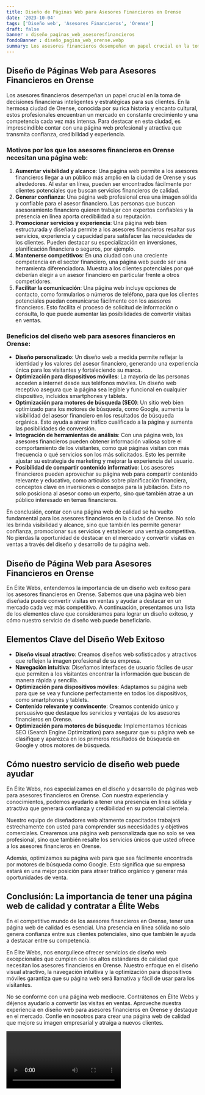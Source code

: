 ```yaml
---
title: Diseño de Páginas Web para Asesores Financieros en Orense
date: '2023-10-04'
tags: ['Diseño web', 'Asesores Financieros', 'Orense']
draft: false
banner : diseño_paginas_web_asesoresfinancieros
fondoBanner : diseño_pagina_web_orense.webp
summary: Los asesores financieros desempeñan un papel crucial en la toma de decisiones financieras inteligentes y estratégicas para sus clientes. En la hermosa ciudad de Orense, conocida por su rica historia y encanto cultural, estos profesionales encuentran un mercado en constante crecimiento y una competencia cada vez más intensa. Para destacar en esta ciudad, es imprescindible contar con una página web profesional y atractiva que transmita confianza, credibilidad y experiencia.
---
```


## Diseño de Páginas Web para Asesores Financieros en Orense

Los asesores financieros desempeñan un papel crucial en la toma de decisiones financieras inteligentes y estratégicas para sus clientes. En la hermosa ciudad de Orense, conocida por su rica historia y encanto cultural, estos profesionales encuentran un mercado en constante crecimiento y una competencia cada vez más intensa. Para destacar en esta ciudad, es imprescindible contar con una página web profesional y atractiva que transmita confianza, credibilidad y experiencia.

### Motivos por los que los asesores financieros en Orense necesitan una página web:
1. **Aumentar visibilidad y alcance**: Una página web permite a los asesores financieros llegar a un público más amplio en la ciudad de Orense y sus alrededores. Al estar en línea, pueden ser encontrados fácilmente por clientes potenciales que buscan servicios financieros de calidad.
2. **Generar confianza**: Una página web profesional crea una imagen sólida y confiable para el asesor financiero. Las personas que buscan asesoramiento financiero quieren trabajar con expertos confiables y la presencia en línea aporta credibilidad a su reputación.
3. **Promocionar servicios y experiencia**: Una página web bien estructurada y diseñada permite a los asesores financieros resaltar sus servicios, experiencia y capacidad para satisfacer las necesidades de los clientes. Pueden destacar su especialización en inversiones, planificación financiera o seguros, por ejemplo.
4. **Mantenerse competitivos**: En una ciudad con una creciente competencia en el sector financiero, una página web puede ser una herramienta diferenciadora. Muestra a los clientes potenciales por qué deberían elegir a un asesor financiero en particular frente a otros competidores.
5. **Facilitar la comunicación**: Una página web incluye opciones de contacto, como formularios o números de teléfono, para que los clientes potenciales puedan comunicarse fácilmente con los asesores financieros. Esto facilita el proceso de solicitud de información o consulta, lo que puede aumentar las posibilidades de convertir visitas en ventas.

### Beneficios del diseño web para asesores financieros en Orense:
- **Diseño personalizado**: Un diseño web a medida permite reflejar la identidad y los valores del asesor financiero, generando una experiencia única para los visitantes y fortaleciendo su marca.
- **Optimización para dispositivos móviles**: La mayoría de las personas acceden a internet desde sus teléfonos móviles. Un diseño web receptivo asegura que la página sea legible y funcional en cualquier dispositivo, incluidos smartphones y tablets.
- **Optimización para motores de búsqueda (SEO)**: Un sitio web bien optimizado para los motores de búsqueda, como Google, aumenta la visibilidad del asesor financiero en los resultados de búsqueda orgánica. Esto ayuda a atraer tráfico cualificado a la página y aumenta las posibilidades de conversión.
- **Integración de herramientas de análisis**: Con una página web, los asesores financieros pueden obtener información valiosa sobre el comportamiento de los visitantes, como qué páginas visitan con más frecuencia o qué servicios son los más solicitados. Esto les permite ajustar su estrategia de marketing y mejorar la experiencia del usuario.
- **Posibilidad de compartir contenido informativo**: Los asesores financieros pueden aprovechar su página web para compartir contenido relevante y educativo, como artículos sobre planificación financiera, conceptos clave en inversiones o consejos para la jubilación. Esto no solo posiciona al asesor como un experto, sino que también atrae a un público interesado en temas financieros.

En conclusión, contar con una página web de calidad se ha vuelto fundamental para los asesores financieros en la ciudad de Orense. No solo les brinda visibilidad y alcance, sino que también les permite generar confianza, promocionar sus servicios y establecer una ventaja competitiva. No pierdas la oportunidad de destacar en el mercado y convertir visitas en ventas a través del diseño y desarrollo de tu página web.

<GifSeo />

<Cta />

## Diseño de Página Web para Asesores Financieros en Orense

En Élite Webs, entendemos la importancia de un diseño web exitoso para los asesores financieros en Orense. Sabemos que una página web bien diseñada puede convertir visitas en ventas y ayudar a destacar en un mercado cada vez más competitivo. A continuación, presentamos una lista de los elementos clave que consideramos para lograr un diseño exitoso, y cómo nuestro servicio de diseño web puede beneficiarlo.

## Elementos Clave del Diseño Web Exitoso

- **Diseño visual atractivo**: Creamos diseños web sofisticados y atractivos que reflejen la imagen profesional de su empresa.
- **Navegación intuitiva**: Diseñamos interfaces de usuario fáciles de usar que permiten a los visitantes encontrar la información que buscan de manera rápida y sencilla.
- **Optimización para dispositivos móviles**: Adaptamos su página web para que se vea y funcione perfectamente en todos los dispositivos, como smartphones y tablets.
- **Contenido relevante y convincente**: Creamos contenido único y persuasivo que destaque los servicios y ventajas de los asesores financieros en Orense.
- **Optimización para motores de búsqueda**: Implementamos técnicas SEO (Search Engine Optimization) para asegurar que su página web se clasifique y aparezca en los primeros resultados de búsqueda en Google y otros motores de búsqueda.

## Cómo nuestro servicio de diseño web puede ayudar

En Élite Webs, nos especializamos en el diseño y desarrollo de páginas web para asesores financieros en Orense. Con nuestra experiencia y conocimientos, podemos ayudarlo a tener una presencia en línea sólida y atractiva que generará confianza y credibilidad en su potencial clientela.

Nuestro equipo de diseñadores web altamente capacitados trabajará estrechamente con usted para comprender sus necesidades y objetivos comerciales. Crearemos una página web personalizada que no solo se vea profesional, sino que también resalte los servicios únicos que usted ofrece a los asesores financieros en Orense.

Además, optimizamos su página web para que sea fácilmente encontrada por motores de búsqueda como Google. Esto significa que su empresa estará en una mejor posición para atraer tráfico orgánico y generar más oportunidades de venta.

## Conclusión: La importancia de tener una página web de calidad y contratar a Élite Webs

En el competitivo mundo de los asesores financieros en Orense, tener una página web de calidad es esencial. Una presencia en línea sólida no solo genera confianza entre sus clientes potenciales, sino que también le ayuda a destacar entre su competencia.

En Élite Webs, nos enorgullece ofrecer servicios de diseño web excepcionales que cumplen con los altos estándares de calidad que necesitan los asesores financieros en Orense. Nuestro enfoque en el diseño visual atractivo, la navegación intuitiva y la optimización para dispositivos móviles garantiza que su página web será llamativa y fácil de usar para los visitantes.

No se conforme con una página web mediocre. Contrátenos en Élite Webs y déjenos ayudarlo a convertir las visitas en ventas. Aproveche nuestra experiencia en diseño web para asesores financieros en Orense y destaque en el mercado. Confíe en nosotros para crear una página web de calidad que mejore su imagen empresarial y atraiga a nuevos clientes.

<Video />

<CtaBot job='Asesores Financieros' city='Orense'/>

<Gmaps query='Orense+españa+maps' />